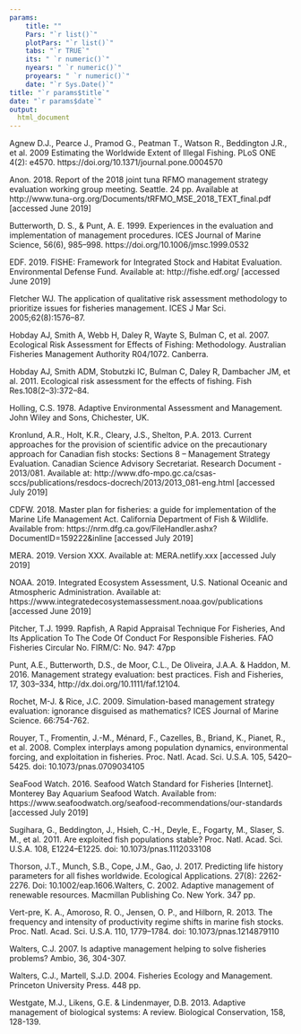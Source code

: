 ```yaml
---
params: 
    title: ""
    Pars: "`r list()`"
    plotPars: "`r list()`"
    tabs: "`r TRUE`"
    its: " `r numeric()`"
    nyears: " `r numeric()`"
    proyears: " `r numeric()`"
    date: "`r Sys.Date()`"
title: "`r params$title`"
date: "`r params$date`"
output:
  html_document
---
```



Agnew D.J., Pearce J., Pramod G., Peatman T., Watson R., Beddington J.R., et al. 2009 Estimating the Worldwide Extent of Illegal Fishing. PLoS ONE 4(2): e4570. https://doi.org/10.1371/journal.pone.0004570

Anon. 2018. Report of the 2018 joint tuna RFMO management strategy evaluation working group meeting. Seattle. 24 pp. Available at http://www.tuna-org.org/Documents/tRFMO_MSE_2018_TEXT_final.pdf [accessed June 2019]

Butterworth, D. S., & Punt, A. E. 1999. Experiences in the evaluation and implementation of management procedures. ICES Journal of Marine Science, 56(6), 985–998. https://doi.org/10.1006/jmsc.1999.0532

EDF. 2019. FISHE: Framework for Integrated Stock and Habitat Evaluation. Environmental Defense Fund. Available at: http://fishe.edf.org/ [accessed June 2019]

Fletcher WJ. The application of qualitative risk assessment methodology to prioritize issues for fisheries management. ICES J Mar Sci. 2005;62(8):1576–87.

Hobday AJ, Smith A, Webb H, Daley R, Wayte S, Bulman C, et al. 2007. Ecological Risk Assessment for Effects of Fishing: Methodology. Australian Fisheries Management Authority R04/1072. Canberra.

Hobday AJ, Smith ADM, Stobutzki IC, Bulman C, Daley R, Dambacher JM, et al. 2011. Ecological risk assessment for the effects of fishing. Fish Res.108(2–3):372–84.

Holling, C.S. 1978. Adaptive Environmental Assessment and Management. John Wiley and Sons, Chichester, UK.

Kronlund, A.R., Holt, K.R., Cleary, J.S., Shelton, P.A. 2013. Current approaches for the provision of scientific advice on the precautionary approach for Canadian fish stocks: Sections 8 – Management Strategy Evaluation. Canadian Science Advisory Secretariat. Research Document - 2013/081. Available at: http://www.dfo-mpo.gc.ca/csas-sccs/publications/resdocs-docrech/2013/2013_081-eng.html [accessed July 2019]

CDFW. 2018. Master plan for fisheries: a guide for implementation of the Marine Life Management Act. California Department of Fish & Wildlife. Available from: https://nrm.dfg.ca.gov/FileHandler.ashx?DocumentID=159222&inline [accessed July 2019]

MERA. 2019. Version XXX. Available at: MERA.netlify.xxx [accessed July 2019]

NOAA. 2019. Integrated Ecosystem Assessment, U.S. National Oceanic and Atmospheric Administration. Available at: https://www.integratedecosystemassessment.noaa.gov/publications [accessed June 2019]

Pitcher, T.J.  1999. Rapfish, A Rapid Appraisal Technique For Fisheries, And Its Application To The Code Of Conduct For Responsible Fisheries. FAO Fisheries Circular No. FIRM/C: No. 947: 47pp

Punt, A.E., Butterworth, D.S., de Moor, C.L., De Oliveira, J.A.A. & Haddon, M. 2016. Management strategy evaluation: best practices. Fish and Fisheries, 17, 303–334, http://dx.doi.org/10.1111/faf.12104.

Rochet, M-J. & Rice, J.C. 2009. Simulation-based management strategy evaluation: ignorance disguised as mathematics? ICES Journal of Marine Science. 66:754-762.

Rouyer, T., Fromentin, J.-M., Ménard, F., Cazelles, B., Briand, K., Pianet, R., et al. 2008. Complex interplays among population dynamics, environmental forcing, and exploitation in fisheries. Proc. Natl. Acad. Sci. U.S.A. 105, 5420–5425. doi: 10.1073/pnas.0709034105

SeaFood Watch. 2016. Seafood Watch Standard for Fisheries [Internet]. Monterey Bay Aquarium Seafood Watch. Available from: https://www.seafoodwatch.org/seafood-recommendations/our-standards [accessed July 2019]

Sugihara, G., Beddington, J., Hsieh, C.-H., Deyle, E., Fogarty, M., Slaser, S. M., et al. 2011. Are exploited fish populations stable? Proc. Natl. Acad. Sci. U.S.A. 108, E1224–E1225. doi: 10.1073/pnas.1112033108

Thorson, J.T., Munch, S.B., Cope, J.M., Gao, J. 2017. Predicting life history parameters for all fishes worldwide. Ecological Applications. 27(8): 2262-2276. Doi: 10.1002/eap.1606.Walters, C. 2002. Adaptive management of renewable resources. Macmillan Publishing Co. New York. 347 pp. 

Vert-pre, K. A., Amoroso, R. O., Jensen, O. P., and Hilborn, R. 2013. The frequency and intensity of productivity regime shifts in marine fish stocks. Proc. Natl. Acad. Sci. U.S.A. 110, 1779–1784. doi: 10.1073/pnas.1214879110

Walters, C.J. 2007. Is adaptive management helping to solve fisheries problems? Ambio, 36, 304-307.

Walters, C.J., Martell, S.J.D. 2004. Fisheries Ecology and Management. Princeton University Press. 448 pp. 

Westgate, M.J., Likens, G.E. & Lindenmayer, D.B. 2013. Adaptive management of biological systems: A review. Biological Conservation, 158, 128-139.
